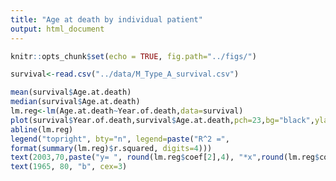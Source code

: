 ---
title: "Age at death by individual patient"
output: html_document
---

```{r setup, include=FALSE}
knitr::opts_chunk$set(echo = TRUE, fig.path="../figs/")
```

```{r survival,echo=FALSE}
survival<-read.csv("../data/M_Type_A_survival.csv")
```

```{r reproduce_analysis, echo=FALSE}
mean(survival$Age.at.death)
median(survival$Age.at.death)
lm.reg<-lm(Age.at.death~Year.of.death,data=survival)
plot(survival$Year.of.death,survival$Age.at.death,pch=23,bg="black",ylab="Age at death(years)",xlab="Year")
abline(lm.reg)
legend("topright", bty="n", legend=paste("R^2 =", 
format(summary(lm.reg)$r.squared, digits=4)))
text(2003,70,paste("y= ", round(lm.reg$coef[2],4), "*x",round(lm.reg$coef[1],4)), pos=4, cex=1)
text(1965, 80, "b", cex=3)
```


